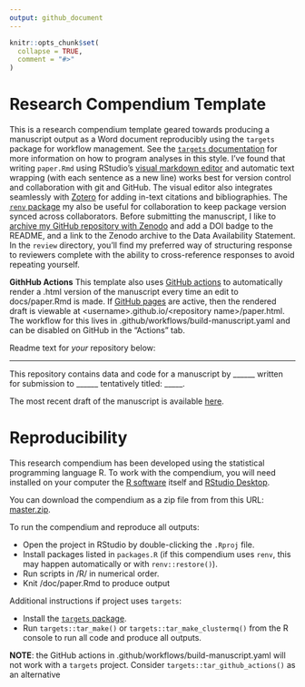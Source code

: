 ```yaml
---
output: github_document
---
```


<!-- README.md is generated from README.Rmd. Please edit that file -->

```r
knitr::opts_chunk$set(
  collapse = TRUE,
  comment = "#>"
)
```

# Research Compendium Template

This is a research compendium template geared towards producing a manuscript output as a Word document reproducibly using the `targets` package for workflow management.
See the [`targets` documentation](https://docs.ropensci.org/targets/) for more information on how to program analyses in this style.
I've found that writing `paper.Rmd` using RStudio's [visual markdown editor](https://rstudio.github.io/visual-markdown-editing/) and automatic text wrapping (with each sentence as a new line) works best for version control and collaboration with git and GitHub.
The visual editor also integrates seamlessly with [Zotero](https://www.zotero.org/) for adding in-text citations and bibliographies.
The [`renv` package](https://rstudio.github.io/renv/articles/renv.html) my also be useful for collaboration to keep package version synced across collaborators.
Before submitting the manuscript, I like to [archive my GitHub repository with Zenodo](https://guides.github.com/activities/citable-code/) and add a DOI badge to the README, and a link to the Zenodo archive to the Data Availability Statement.
In the `review` directory, you'll find my preferred way of structuring response to reviewers complete with the ability to cross-reference responses to avoid repeating yourself.

**GithHub Actions** This template also uses [GitHub actions](https://github.com/features/actions) to automatically render a .html version of the manuscript every time an edit to docs/paper.Rmd is made.
If [GitHub pages](https://pages.github.com/) are active, then the rendered draft is viewable at \<username\>.github.io/\<repository name\>/paper.html.
The workflow for this lives in .github/workflows/build-manuscript.yaml and can be disabled on GitHub in the "Actions" tab.

Readme text for *your* repository below:

------------------------------------------------------------------------

<!-- badges: start -->

<!-- DOI badges go here -->

<!-- badges: end -->

This repository contains data and code for a manuscript by \_\_\_\_\_\_ written for submission to \_\_\_\_\_\_ tentatively titled: \_\_\_\_\_.

The most recent draft of the manuscript is available [here](https://aariq.github.io/paper-template/paper.html).

# Reproducibility

This research compendium has been developed using the statistical programming language R.
To work with the compendium, you will need installed on your computer the [R software](https://cloud.r-project.org/) itself and [RStudio Desktop](https://rstudio.com/products/rstudio/download/).

You can download the compendium as a zip file from from this URL: [master.zip](/archive/master.zip).

To run the compendium and reproduce all outputs:

-   Open the project in RStudio by double-clicking the `.Rproj` file.
-   Install packages listed in `packages.R` (if this compendium uses `renv`, this may happen automatically or with `renv::restore()`).
-   Run scripts in /R/ in numerical order.
-   Knit /doc/paper.Rmd to produce output

Additional instructions if project uses `targets`:

-   Install the [`targets` package](https://docs.ropensci.org/targets/).
-   Run `targets::tar_make()` or `targets::tar_make_clustermq()` from the R console to run all code and produce all outputs.

**NOTE**: the GitHub actions in .github/workflows/build-manuscript.yaml will not work with a `targets` project.
Consider `targets::tar_github_actions()` as an alternative
